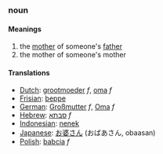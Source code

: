 ===noun===
====Meanings====
#the [[mother]] of someone's [[father]]
#the mother of someone's mother
====Translations====
*[[Dutch]]: [[grootmoeder]] ''f'', [[oma]] ''f''
*[[Frisian]]: [[beppe]]
*[[German]]: [[Großmutter]] ''f'', [[Oma]] ''f''
*[[Hebrew]]: [[סבתא]] ''f''
*[[Indonesian]]: [[nenek]]
*[[Japanese]]: [[お婆さん]] (おばあさん, obaasan)
*[[Polish]]: [[babcia]] ''f''